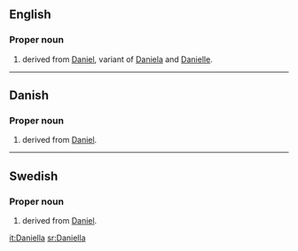 ==English==

===Proper noun===
{{en-proper noun}}

# {{given name|female}} derived from [[Daniel]], variant of [[Daniela]] and [[Danielle]].

----

==Danish==

===Proper noun===
{{infl|da|proper noun}}

# {{given name|female|lang=da}} derived from [[Daniel]].

----

==Swedish==

===Proper noun===
{{infl|sv|proper noun}}

# {{given name|female|lang=sv}} derived from [[Daniel]].

[[it:Daniella]]
[[sr:Daniella]]